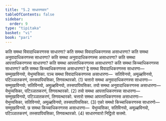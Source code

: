```yaml
---
title: "5.2 साधारणवार"
tableOfContents: false
sidebar:
  order: 9
type: "tipitaka"
basket: "vi"
book: "pari"
---
```



<DynamicBreadcrumb />

<Division number="297" book="pari">

<Paragraph number="1249" book="pari">
कति समथा विवादाधिकरणस्स साधारणा? कति समथा विवादाधिकरणस्स असाधारणा? कति समथा अनुवादाधिकरणस्स साधारणा? कति समथा अनुवादाधिकरणस्स असाधारणा? कति समथा आपत्ताधिकरणस्स साधारणा? कति समथा आपत्ताधिकरणस्स असाधारणा? कति समथा किच्चाधिकरणस्स साधारणा? कति समथा किच्चाधिकरणस्स असाधारणा?
</Paragraph>

<Paragraph number="1250" book="pari">
द्वे समथा विवादाधिकरणस्स साधारणा—  सम्मुखाविनयो, येभुय्यसिका. पञ्च समथा विवादाधिकरणस्स असाधारणा—  सतिविनयो, अमूळ्हविनयो, पटिञ्ञातकरणं, तस्सपापियसिका, तिणवत्थारको. (1)
</Paragraph>

<Paragraph number="1251" book="pari">
चत्तारो समथा अनुवादाधिकरणस्स साधारणा—  सम्मुखाविनयो; सतिविनयो, अमूळ्हविनयो, तस्सपापियसिका. तयो समथा अनुवादाधिकरणस्स असाधारणा—  येभुय्यसिका, पटिञ्ञातकरणं, तिणवत्थारको. (2)
</Paragraph>

<Paragraph number="1252" book="pari">
तयो समथा आपत्ताधिकरणस्स साधारणा—  सम्मुखाविनयो, पटिञ्ञातकरणं, तिणवत्थारको. चत्तारो समथा आपत्ताधिकरणस्स असाधारणा—  येभुय्यसिका, सतिविनयो, अमूळ्हविनयो, तस्सपापियसिका. (3)
</Paragraph>

<Paragraph number="1253" book="pari">
एको समथो किच्चाधिकरणस्स साधारणो—  सम्मुखाविनयो. छ समथा किच्चाधिकरणस्स असाधारणा—  येभुय्यसिका, सतिविनयो, अमूळ्हविनयो, पटिञ्ञातकरणं, तस्सपापियसिका, तिणवत्थारको. (4)

</Paragraph>
</Division>

<Paragraph number="1254" type="center" book="pari">
साधारणवारो निट्ठितो सत्तमो.
</Paragraph>